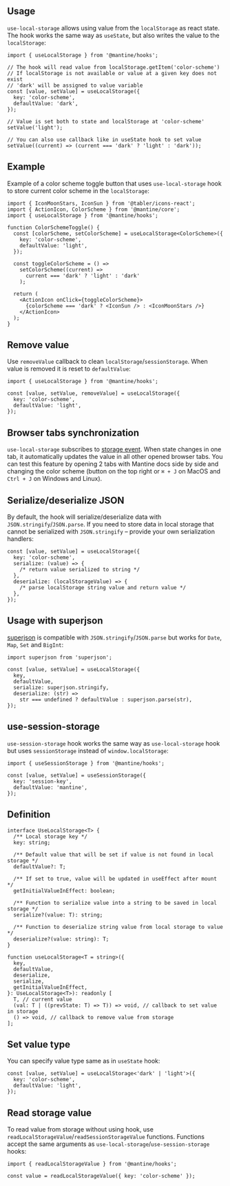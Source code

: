 

## Usage

`use-local-storage` allows using value from the `localStorage` as react state.
The hook works the same way as `useState`, but also writes the value to the `localStorage`:

```tsx
import { useLocalStorage } from '@mantine/hooks';

// The hook will read value from localStorage.getItem('color-scheme')
// If localStorage is not available or value at a given key does not exist
// 'dark' will be assigned to value variable
const [value, setValue] = useLocalStorage({
  key: 'color-scheme',
  defaultValue: 'dark',
});

// Value is set both to state and localStorage at 'color-scheme'
setValue('light');

// You can also use callback like in useState hook to set value
setValue((current) => (current === 'dark' ? 'light' : 'dark'));
```

## Example

Example of a color scheme toggle button that uses `use-local-storage` hook
to store current color scheme in the `localStorage`:

```tsx
import { IconMoonStars, IconSun } from '@tabler/icons-react';
import { ActionIcon, ColorScheme } from '@mantine/core';
import { useLocalStorage } from '@mantine/hooks';

function ColorSchemeToggle() {
  const [colorScheme, setColorScheme] = useLocalStorage<ColorScheme>({
    key: 'color-scheme',
    defaultValue: 'light',
  });

  const toggleColorScheme = () =>
    setColorScheme((current) =>
      current === 'dark' ? 'light' : 'dark'
    );

  return (
    <ActionIcon onClick={toggleColorScheme}>
      {colorScheme === 'dark' ? <IconSun /> : <IconMoonStars />}
    </ActionIcon>
  );
}
```

## Remove value

Use `removeValue` callback to clean `localStorage`/`sessionStorage`.
When value is removed it is reset to `defaultValue`:

```tsx
import { useLocalStorage } from '@mantine/hooks';

const [value, setValue, removeValue] = useLocalStorage({
  key: 'color-scheme',
  defaultValue: 'light',
});
```

## Browser tabs synchronization

`use-local-storage` subscribes to [storage event](https://developer.mozilla.org/en-US/docs/Web/API/Window/storage_event).
When state changes in one tab, it automatically updates the value in all other opened browser tabs.
You can test this feature by opening 2 tabs with Mantine docs side by side and changing the color scheme
(button on the top right or `⌘ + J` on MacOS and `Ctrl + J` on Windows and Linux).

## Serialize/deserialize JSON

By default, the hook will serialize/deserialize data with `JSON.stringify`/`JSON.parse`.
If you need to store data in local storage that cannot be serialized with `JSON.stringify`
– provide your own serialization handlers:

```tsx
const [value, setValue] = useLocalStorage({
  key: 'color-scheme',
  serialize: (value) => {
    /* return value serialized to string */
  },
  deserialize: (localStorageValue) => {
    /* parse localStorage string value and return value */
  },
});
```

## Usage with superjson

[superjson](https://github.com/blitz-js/superjson) is compatible with `JSON.stringify`/`JSON.parse` but works for `Date`, `Map`, `Set` and `BigInt`:

```tsx
import superjson from 'superjson';

const [value, setValue] = useLocalStorage({
  key,
  defaultValue,
  serialize: superjson.stringify,
  deserialize: (str) =>
    str === undefined ? defaultValue : superjson.parse(str),
});
```

## use-session-storage

`use-session-storage` hook works the same way as `use-local-storage` hook but uses `sessionStorage` instead of `window.localStorage`:

```tsx
import { useSessionStorage } from '@mantine/hooks';

const [value, setValue] = useSessionStorage({
  key: 'session-key',
  defaultValue: 'mantine',
});
```

## Definition

```tsx
interface UseLocalStorage<T> {
  /** Local storage key */
  key: string;

  /** Default value that will be set if value is not found in local storage */
  defaultValue?: T;

  /** If set to true, value will be updated in useEffect after mount */
  getInitialValueInEffect: boolean;

  /** Function to serialize value into a string to be saved in local storage */
  serialize?(value: T): string;

  /** Function to deserialize string value from local storage to value */
  deserialize?(value: string): T;
}

function useLocalStorage<T = string>({
  key,
  defaultValue,
  deserialize,
  serialize,
  getInitialValueInEffect,
}: UseLocalStorage<T>): readonly [
  T, // current value
  (val: T | ((prevState: T) => T)) => void, // callback to set value in storage
  () => void, // callback to remove value from storage
];
```

## Set value type

You can specify value type same as in `useState` hook:

```tsx
const [value, setValue] = useLocalStorage<'dark' | 'light'>({
  key: 'color-scheme',
  defaultValue: 'light',
});
```

## Read storage value

To read value from storage without using hook, use `readLocalStorageValue`/`readSessionStorageValue` functions.
Functions accept the same arguments as `use-local-storage`/`use-session-storage` hooks:

```tsx
import { readLocalStorageValue } from '@mantine/hooks';

const value = readLocalStorageValue({ key: 'color-scheme' });
```
